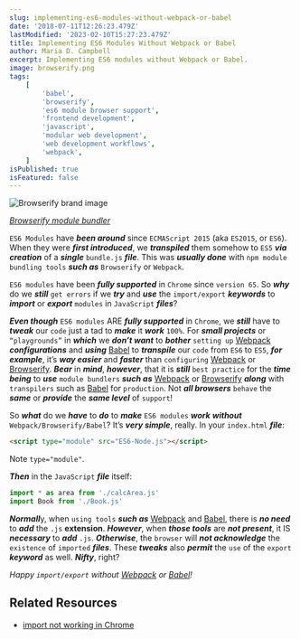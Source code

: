 ```yaml
---
slug: implementing-es6-modules-without-webpack-or-babel
date: '2018-07-11T12:26:23.479Z'
lastModified: '2023-02-10T15:27:23.479Z'
title: Implementing ES6 Modules Without Webpack or Babel
author: Maria D. Campbell
excerpt: Implementing ES6 modules without Webpack or Babel.
image: browserify.png
tags:
    [
        'babel',
        'browserify',
        'es6 module browser support',
        'frontend development',
        'javascript',
        'modular web development',
        'web development workflows',
        'webpack',
    ]
isPublished: true
isFeatured: false
---
```


![Browserify brand image](browserify.png)

*[Browserify module bundler](https://browserify.org/)*

`ES6 Modules` have ***been around*** since `ECMAScript 2015` (aka `ES2015`, or `ES6`). When they were ***first introduced***, we **_transpiled_** them somehow to
`ES5` ***via creation*** of a **_single_** `bundle.js` ***file***. This was ***usually done*** with `npm module bundling tools` ***such as*** `Browserify` or `Webpack`.

`ES6 modules` have been **_fully supported_** in `Chrome` since
`version 65`. So ***why*** do we ***still*** `get errors` if we ***try*** and ***use*** the `import/export` ***keywords*** to ***import*** or ***export*** `modules` in `JavaScript`
***files***?

***Even though*** `ES6 modules` ARE ***fully supported*** in `Chrome`, we ***still*** have to ***tweak*** our `code` just a tad to ***make*** it ***work*** `100%`. For ***small projects*** or `“playgrounds”` in ***which*** we ***don’t want*** to ***bother*** `setting up` [Webpack](https://webpack.js.org/) ***configurations*** and ***using*** [Babel](https://babeljs.io/) to ***transpile*** our `code` from `ES6` to `ES5`, ***for example***, it’s ***way easier*** and ***faster*** than `configuring` [Webpack](https://webpack.js.org/) or [Browserify](http://browserify.org/). ***Bear*** in ***mind***, ***however***, that it is ***still*** `best practice` for the ***time being*** to ***use*** `module bundlers` ***such as*** [Webpack](https://webpack.js.org/) or [Browserify](http://browserify.org/) ***along*** with `transpilers` such as
[Babel](https://babeljs.io/) for `production`. Not ***all browsers*** `behave` the ***same*** or ***provide*** the ***same level*** of `support`!

So ***what*** do we ***have*** to ***do*** to ***make*** `ES6 modules` **_work_** ***without*** `Webpack/Browserify/Babel`? It’s ***very simple***, really. In your `index.html` ***file***:

```html
<script type="module" src="ES6-Node.js"></script>
```

Note `type="module"`.

***Then*** in the `JavaScript` ***file*** itself:

```js
import * as area from './calcArea.js'
import Book from './Book.js'
```

***Normall***y, when `using tools` ***such as*** [Webpack](https://webpack.js.org/) and [Babel](https://babeljs.io/), there is ***no need*** to ***add*** the `.js` **extension**.
***However***, when ***those tools*** are ***not present***, it IS ***necessary*** to ***add*** `.js`. ***Otherwise***, the `browser` will ***not acknowledge*** the `existence` of `imported` ***files***. These ***tweaks*** also ***permit*** the `use` of the `export` ***keyword*** as well. ***Nifty***, right?

*Happy `import/export` without [Webpack](https://webpack.js.org/) or [Babel](https://babeljs.io/)!*

## Related Resources

- [import not working in Chrome](https://stackoverflow.com/questions/49718855/import-not-working-in-chrome)

